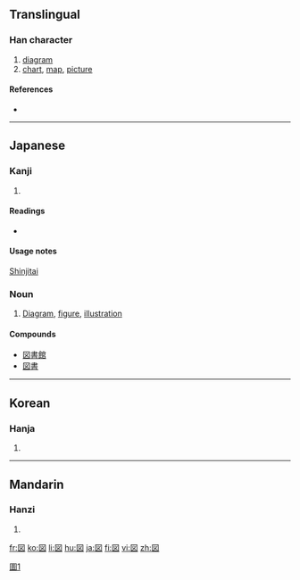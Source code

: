 {{also|圖|图}}
==Translingual==

===Han character===
{{Han char|rn=31|rad=囗|as=04|sn=7|four=|canj=田卜大 (WYK)}}

# [[diagram]]
# [[chart]], [[map]], [[picture]]

====References====
* {{Han ref|kx=0217.251|dkj=04734|dj=0445.130|hdz=10716.021|uh=56F3|ud=22259}}

----

==Japanese==

===Kanji===
{{ja-kanji|grade=2|rs=囗04}}

# {{defn|Japanese}}

====Readings====
* {{ja-readings|on=[[と]] (to), [[ず]] (zu)|kun=[[はかる]] (hakaru), [[え]] (e)}}

====Usage notes====
[[shinjitai|Shinjitai]]

===Noun===
{{ja-noun|k|hira=ず|rom=zu|hidx=す'}}

# [[diagram|Diagram]], [[figure]], [[illustration]]

====Compounds====
* [[図書館]]
* [[図書]]

----

==Korean==

===Hanja===
{{ko-hanja|hangeul=도|rv=do|mr=to}}

# {{defn|Korean}}

----

==Mandarin==

===Hanzi===
{{cmn-hanzi|pin=[[juàn]] ([[juan4]]), [[tú]] ([[tu2]])|wg=chüan<sup>4</sup>, t'u<sup>2</sup>}}

# {{defn|Mandarin}}

[[Category:CJKV characters simplified differently in Japan and China|圖1]]

[[fr:図]]
[[ko:図]]
[[li:図]]
[[hu:図]]
[[ja:図]]
[[fi:図]]
[[vi:図]]
[[zh:図]]